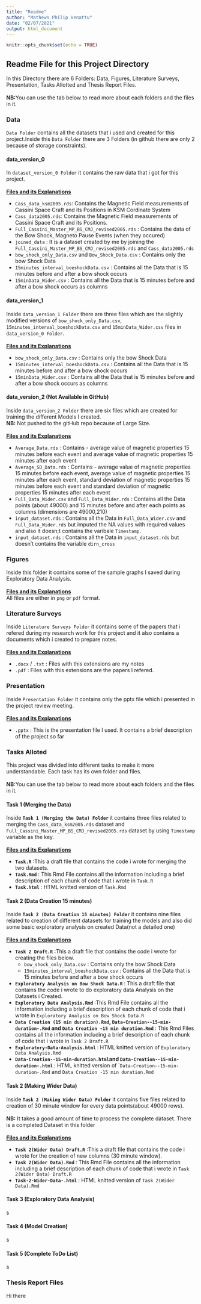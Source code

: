 ```yaml
---
title: "Readme"
author: "Mathews Philip Venattu"
date: "02/07/2021"
output: html_document
---
```


```r
knitr::opts_chunk$set(echo = TRUE)
```

## Readme File for this Project Directory {.tabset }

In this Directory there are 6 Folders: Data, Figures, Literature Surveys, Presentation, Tasks Allotted and Thesis Report Files.<br />
<br />
<b>NB:</b>You can use the tab below to read more about each folders and the files in it. 
<br />

### Data {.tabset .tabset-pills}

`Data Folder` contains all the datasets that i used and created for this project.Inside this `Data Folder` there are 3 Folders (in github there are only 2 because of storage constraints).

#### data_version_0
  
  In `dataset_version_0 Folder` it contains the raw data that i got for this project.<br/><br/>
  <b><u>Files and its Explanations </u></b><br/>
<ul>
<li>`Cass_data_ksm2005.rds`: Contains the Magnetic Field measurements of Cassini Space Craft and its Positions in KSM Cordinate System</li>
<li>`Cass_data2005.rds`:  Contains the Magnetic Field measurements of Cassini Space Craft and its Positions. </li>
<li>`Full_Cassini_Master_MP_BS_CMJ_revised2005.rds` : Contains the data of the Bow Shock, Magneto Pause Events (when they occured)</li>
<li>`joined_data` : It is a dataset created by me by joining the `Full_Cassini_Master_MP_BS_CMJ_revised2005.rds` and `Cass_data2005.rds`</li>

<li>`bow_shock_only_Data.csv` and `Bow_Shock_Data.csv` : Contains only the bow Shock Data</li>

<li>`15minutes_interval_boeshockData.csv ` : Contains all the Data that is 15 minutes before and after a bow shock occurs </li>

<li>`15minData_Wider.csv ` : Contains all the Data that is 15 minutes before and after a bow shock occurs as columns </li>

</ul>

#### data_version_1

Inside `data_version_1 Folder`  there are three files which are the slightly modified versions of `bow_shock_only_Data.csv`, `15minutes_interval_boeshockData.csv` and `15minData_Wider.csv` files in `data_version_0 Folder`. <br /><br />
 <b><u>Files and its Explanations </u></b><br/>
<ul>

<li>`bow_shock_only_Data.csv` : Contains only the bow Shock Data</li>

<li>`15minutes_interval_boeshockData.csv ` : Contains all the Data that is 15 minutes before and after a bow shock occurs </li>

<li>`15minData_Wider.csv ` : Contains all the Data that is 15 minutes before and after a bow shock occurs as columns </li>

</ul>

#### data_version_2 (Not Available in GitHub)

Inside `data_version_2 Folder`  there are six files which are  created for training the different Models I created. <br />
<b>NB:</b> Not pushed to the gitHub repo because of Large Size.<br /><br />
 <b><u>Files and its Explanations </u></b><br/>
<ul>
<li>`Average_Data.rds` : Contains - average value of magnetic properties 15 minutes before each event and average value of magnetic properties 15 minutes after each event</li>

<li>`Average_SD_Data.rds` : Contains - average value of magnetic properties 15 minutes before each event, average value of magnetic properties 15 minutes after each event, standard deviation of magnetic properties 15 minutes before each event and standard deviation of magnetic properties 15 minutes after each event</li>

<li>`Full_Data_Wider.csv` and `Full_Data_Wider.rds` : Contains all the Data points (about 49000) and 15 minutes before and after each points as columns (dimensions are 49000,210) </li>

<li>`input_dataset.rds` : Contains all the Data in `Full_Data_Wider.csv` and `Full_Data_Wider.rds` but imputed the NA values with required values and also it doesn;t contains the varibale `Timestamp`. </li>

<li>`input_dataset.rds` : Contains all the Data in `input_dataset.rds` but doesn't contains the variable `dirn_cross`</li>

</ul>




### Figures

Inside this folder it contains some of the sample graphs I saved during Exploratory Data Analysis. <br/><br/>
  <b><u>Files and its Explanations </u></b><br/>
  All files are either in `png`  or `pdf` format.

### Literature Surveys

Inside `Literature Surveys Folder`  it contains some of the papers that i refered during my research work for this project and it also contains a documents which i created to prepare notes. <br /><br />
 <b><u>Files and its Explanations </u></b><br/>
<ul>

<li>`.docx` / `.txt` : Files with this extensions are my notes</li>

<li>`.pdf ` : Files with this extensions are the papers I refered. </li>

</ul>

### Presentation

Inside `Presentation Folder`  it contains only the pptx file which i presented in the project review meeting. <br /><br />
 <b><u>Files and its Explanations </u></b><br/>
<ul>

<li>`.pptx` : This is the presentation file I used. It contains a brief description of the project so far</li>

</ul>

### Tasks Alloted {.tabset .tabset-pills}

This project was divided into different tasks to make it more understandable. Each task has its own folder and files. <br/><br/>
<b>NB:</b>You can use the tab below to read more about each folders and the files in it. 
<br />

#### Task 1 (Merging the Data)

Inside <b >`Task 1 (Merging the Data) Folder` </b> it contains three files related to merging the `Cass_data_ksm2005.rds` dataset and  `Full_Cassini_Master_MP_BS_CMJ_revised2005.rds` dataset by using `Timestamp` variable as the key. <br /><br />
 <b><u>Files and its Explanations </u></b><br/>
<ul>

<li><b>`Task.R`</b> :This a draft file that contains the code i wrote for merging the two datasets.</li>

<li><b>`Task.Rmd ` </b>: This Rmd File contains all the information including a brief description of each chunk of code that i wrote in `Task.R` </li>
<li><b>`Task.html ` </b> : HTML knitted version of `Task.Rmd` </li>

</ul>

#### Task 2 (Data Creation 15 minutes)

Inside <b >`Task 2 (Data Creation 15 minutes) Folder` </b> it contains nine files related to creation of different datasets for training the models and also did some basic exploratory analysis on created Data(not a detailed one) <br /><br />
 <b><u>Files and its Explanations </u></b><br/>
<ul>

<li><b>`Task 2 Draft.R`</b> :This a draft file that contains the code i wrote for creating the files below.
<ul>

<li>`bow_shock_only_Data.csv` : Contains only the bow Shock Data</li>

<li>`15minutes_interval_boeshockData.csv ` : Contains all the Data that is 15 minutes before and after a bow shock occurs </li>

</ul>

</li>

<li><b>`Exploratory Analysis on Bow Shock Data.R ` </b>: This a draft file that contains the code i wrote to do exploratory data Analysis on the Datasets i Created. </li>
<li><b>`Exploratory Data Analysis.Rmd ` </b> :This Rmd File contains all the information including a brief description of each chunk of code that i wrote in `Exploratory Analysis on Bow Shock Data.R`   </li>
<li><b>`Data Creation (15 min duration).Rmd `, `Data-Creation--15-min-duration-.Rmd` and `Data Creation -15 min duration.Rmd` </b> : This Rmd Files contains all the information including a brief description of each chunk of code that i wrote in `Task 2 Draft.R` </li>
<li><b>`Exploratory-Data-Analysis.html` </b> : HTML knitted version of `Exploratory Data Analysis.Rmd` </li>
<li><b>`Data-Creation--15-min-duration.html`and `Data-Creation--15-min-duration-.html` </b> : HTML knitted version of ``Data-Creation--15-min-duration-.Rmd` and `Data Creation -15 min duration.Rmd` </li>

</ul>

#### Task 2 (Making Wider Data)


Inside <b >`Task 2 (Making Wider Data) Folder` </b> it contains five files  related to creation of 30 minute window for every data points(about 49000 rows).  <br /><br />
<b>NB:</b> It takes a good amount of time to process the complete dataset. There is a completed Dataset in this folder <br /><br />
 <b><u>Files and its Explanations </u></b><br/>
<ul>

<li><b>`Task 2(Wider Data) Draft.R`</b> :This a draft file that contains the code i wrote for the creation of new columns (30 minute window).</li>

<li><b>`Task 2(Wider Data).Rmd ` </b>: This Rmd File contains all the information including a brief description of each chunk of code that i wrote in `Task 2(Wider Data) Draft.R` </li>
<li><b>`Task-2-Wider-Data-.html ` </b> : HTML knitted version of `Task 2(Wider Data).Rmd` </li>

</ul>
#### Task 3 (Exploratory Data Analysis)

s


#### Task 4 (Model Creation)

s

#### Task 5 (Complete ToDo List)

s


### Thesis Report Files

Hi there
```r

```